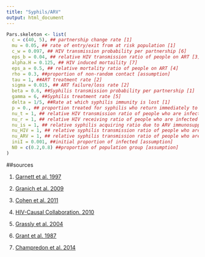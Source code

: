 ---
title: "Syphils/ARV"
output: html_document
---

```{r parms}
Pars.skeleton <- list(
  c = c(40, 5),	## partnership change rate [1]
  mu = 0.05, ## rate of entry/exit from at risk population [1]
  c_w = 0.097, ## HIV transmission probability per partnership [6]
  eps_b = 0.04, ## relative HIV transmission ratio of people on ART [3]
  alpha.H = 0.125, ## HIV induced mortaility [7]
  eps_a = 0.5, ## relative mortality ratio of people on ART [4]
  rho = 0.3, ##proportion of non-random contact [assumption]
  tau = 1, ##ART treatment rate [2]
  sigma = 0.015, ## ART failure/loss rate [2]
  beta = 0.6, ##Syphilis transmission probability per partnership [1]
  gamma = 6, ##Syphilis treatment rate [5]
  delta = 1/5, ##Rate at which syphilis immunity is lost [1]
  p = 0., ## proportion treated for syphilis who return immediately to susceptible [5]
  nu_t = 1, ## relative HIV transmission ratio of people who are infected with syphilis [assumption]
  nu_r = 1, ## relative HIV receiving ratio of people who are infected with syphilis [assumption]
  nu_is = 1, ## relative syphilis acquiring ratio due to ARV immunosuppression [assumption]
  nu_HIV = 1, ## relative syphilis transmission ratio of people who are infected with HIV [assumption]
  nu_ARV = 1, ## relative syphilis transmission ratio of people who are being treated with ARV [assumption]
  iniI = 0.001, ##initial proportion of infected [assumption]
  N0 = c(0.2,0.8) ##proportion of population group [assumption]
)
```


##sources

1) [Garnett et al. 1997](http://journals.lww.com/stdjournal/Abstract/1997/04000/The_Natural_History_of_Syphilis__Implications_for.2.aspx)

2) [Granich et al. 2009](http://www.sciencedirect.com/science/article/pii/S0140673608616979)

3) [Cohen et al. 2011](http://www.ncbi.nlm.nih.gov/pmc/articles/PMC3200068/?_escaped_fragment_=po=43.7500)

4) [HIV-Causal Collaboration. 2010](http://www.ncbi.nlm.nih.gov/pmc/articles/PMC2920287/)

5) [Grassly et al. 2004](http://www.ncbi.nlm.nih.gov/m/pubmed/15674292/)

6) [Grant et al. 1987](http://www.jstor.org/stable/30136523?seq=1#page_scan_tab_contents)

7) [Champredon et al. 2014](http://journals.plos.org/plosone/article?id=10.1371/journal.pone.0082906)
